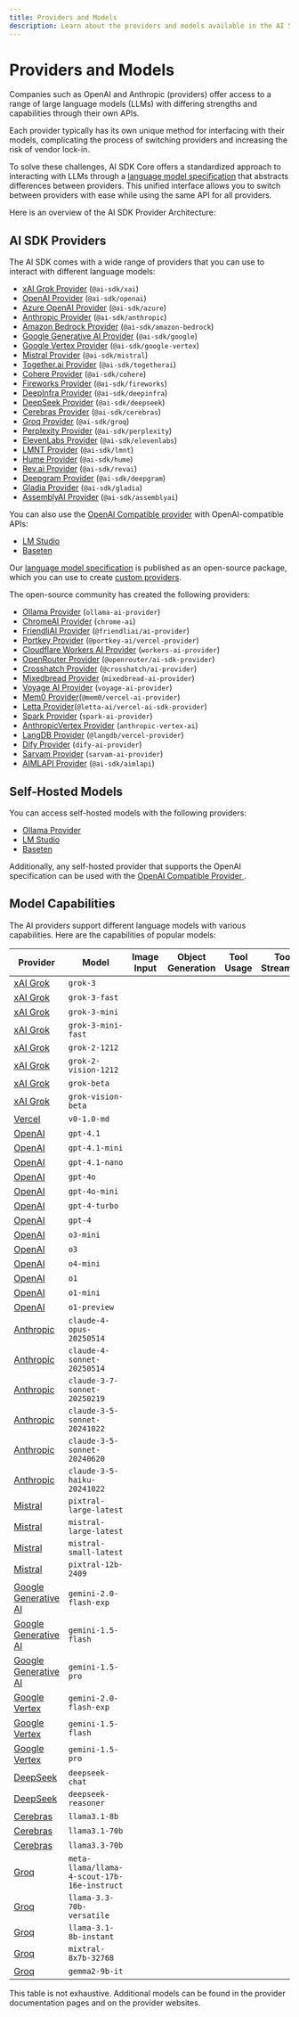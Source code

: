 ```yaml
---
title: Providers and Models
description: Learn about the providers and models available in the AI SDK.
---
```


# Providers and Models

Companies such as OpenAI and Anthropic (providers) offer access to a range of large language models (LLMs) with differing strengths and capabilities through their own APIs.

Each provider typically has its own unique method for interfacing with their models, complicating the process of switching providers and increasing the risk of vendor lock-in.

To solve these challenges, AI SDK Core offers a standardized approach to interacting with LLMs through a [language model specification](https://github.com/vercel/ai/tree/main/packages/provider/src/language-model/v1) that abstracts differences between providers. This unified interface allows you to switch between providers with ease while using the same API for all providers.

Here is an overview of the AI SDK Provider Architecture:

<MDXImage
  srcLight="/images/ai-sdk-diagram.png"
  srcDark="/images/ai-sdk-diagram-dark.png"
  width={800}
  height={800}
/>

## AI SDK Providers

The AI SDK comes with a wide range of providers that you can use to interact with different language models:

- [xAI Grok Provider](/providers/ai-sdk-providers/xai) (`@ai-sdk/xai`)
- [OpenAI Provider](/providers/ai-sdk-providers/openai) (`@ai-sdk/openai`)
- [Azure OpenAI Provider](/providers/ai-sdk-providers/azure) (`@ai-sdk/azure`)
- [Anthropic Provider](/providers/ai-sdk-providers/anthropic) (`@ai-sdk/anthropic`)
- [Amazon Bedrock Provider](/providers/ai-sdk-providers/amazon-bedrock) (`@ai-sdk/amazon-bedrock`)
- [Google Generative AI Provider](/providers/ai-sdk-providers/google-generative-ai) (`@ai-sdk/google`)
- [Google Vertex Provider](/providers/ai-sdk-providers/google-vertex) (`@ai-sdk/google-vertex`)
- [Mistral Provider](/providers/ai-sdk-providers/mistral) (`@ai-sdk/mistral`)
- [Together.ai Provider](/providers/ai-sdk-providers/togetherai) (`@ai-sdk/togetherai`)
- [Cohere Provider](/providers/ai-sdk-providers/cohere) (`@ai-sdk/cohere`)
- [Fireworks Provider](/providers/ai-sdk-providers/fireworks) (`@ai-sdk/fireworks`)
- [DeepInfra Provider](/providers/ai-sdk-providers/deepinfra) (`@ai-sdk/deepinfra`)
- [DeepSeek Provider](/providers/ai-sdk-providers/deepseek) (`@ai-sdk/deepseek`)
- [Cerebras Provider](/providers/ai-sdk-providers/cerebras) (`@ai-sdk/cerebras`)
- [Groq Provider](/providers/ai-sdk-providers/groq) (`@ai-sdk/groq`)
- [Perplexity Provider](/providers/ai-sdk-providers/perplexity) (`@ai-sdk/perplexity`)
- [ElevenLabs Provider](/providers/ai-sdk-providers/elevenlabs) (`@ai-sdk/elevenlabs`)
- [LMNT Provider](/providers/ai-sdk-providers/lmnt) (`@ai-sdk/lmnt`)
- [Hume Provider](/providers/ai-sdk-providers/hume) (`@ai-sdk/hume`)
- [Rev.ai Provider](/providers/ai-sdk-providers/revai) (`@ai-sdk/revai`)
- [Deepgram Provider](/providers/ai-sdk-providers/deepgram) (`@ai-sdk/deepgram`)
- [Gladia Provider](/providers/ai-sdk-providers/gladia) (`@ai-sdk/gladia`)
- [AssemblyAI Provider](/providers/ai-sdk-providers/assemblyai) (`@ai-sdk/assemblyai`)

You can also use the [OpenAI Compatible provider](/providers/openai-compatible-providers) with OpenAI-compatible APIs:

- [LM Studio](/providers/openai-compatible-providers/lmstudio)
- [Baseten](/providers/openai-compatible-providers/baseten)

Our [language model specification](https://github.com/vercel/ai/tree/main/packages/provider/src/language-model/v1) is published as an open-source package, which you can use to create [custom providers](/providers/community-providers/custom-providers).

The open-source community has created the following providers:

- [Ollama Provider](/providers/community-providers/ollama) (`ollama-ai-provider`)
- [ChromeAI Provider](/providers/community-providers/chrome-ai) (`chrome-ai`)
- [FriendliAI Provider](/providers/community-providers/friendliai) (`@friendliai/ai-provider`)
- [Portkey Provider](/providers/community-providers/portkey) (`@portkey-ai/vercel-provider`)
- [Cloudflare Workers AI Provider](/providers/community-providers/cloudflare-workers-ai) (`workers-ai-provider`)
- [OpenRouter Provider](/providers/community-providers/openrouter) (`@openrouter/ai-sdk-provider`)
- [Crosshatch Provider](/providers/community-providers/crosshatch) (`@crosshatch/ai-provider`)
- [Mixedbread Provider](/providers/community-providers/mixedbread) (`mixedbread-ai-provider`)
- [Voyage AI Provider](/providers/community-providers/voyage-ai) (`voyage-ai-provider`)
- [Mem0 Provider](/providers/community-providers/mem0)(`@mem0/vercel-ai-provider`)
- [Letta Provider](/providers/community-providers/letta)(`@letta-ai/vercel-ai-sdk-provider`)
- [Spark Provider](/providers/community-providers/spark) (`spark-ai-provider`)
- [AnthropicVertex Provider](/providers/community-providers/anthropic-vertex-ai) (`anthropic-vertex-ai`)
- [LangDB Provider](/providers/community-providers/langdb) (`@langdb/vercel-provider`)
- [Dify Provider](/providers/community-providers/dify) (`dify-ai-provider`)
- [Sarvam Provider](/providers/community-providers/sarvam) (`sarvam-ai-provider`)
- [AIMLAPI Provider](/providers/community-providers/aimlapi) (`@ai-sdk/aimlapi`)

## Self-Hosted Models

You can access self-hosted models with the following providers:

- [Ollama Provider](/providers/community-providers/ollama)
- [LM Studio](/providers/openai-compatible-providers/lmstudio)
- [Baseten](/providers/openai-compatible-providers/baseten)

Additionally, any self-hosted provider that supports the OpenAI specification can be used with the [ OpenAI Compatible Provider ](/providers/openai-compatible-providers).

## Model Capabilities

The AI providers support different language models with various capabilities.
Here are the capabilities of popular models:

| Provider                                                                 | Model                                       | Image Input         | Object Generation   | Tool Usage          | Tool Streaming      |
| ------------------------------------------------------------------------ | ------------------------------------------- | ------------------- | ------------------- | ------------------- | ------------------- |
| [xAI Grok](/providers/ai-sdk-providers/xai)                              | `grok-3`                                    | <Cross size={18} /> | <Check size={18} /> | <Check size={18} /> | <Check size={18} /> |
| [xAI Grok](/providers/ai-sdk-providers/xai)                              | `grok-3-fast`                               | <Cross size={18} /> | <Check size={18} /> | <Check size={18} /> | <Check size={18} /> |
| [xAI Grok](/providers/ai-sdk-providers/xai)                              | `grok-3-mini`                               | <Cross size={18} /> | <Check size={18} /> | <Check size={18} /> | <Check size={18} /> |
| [xAI Grok](/providers/ai-sdk-providers/xai)                              | `grok-3-mini-fast`                          | <Cross size={18} /> | <Check size={18} /> | <Check size={18} /> | <Check size={18} /> |
| [xAI Grok](/providers/ai-sdk-providers/xai)                              | `grok-2-1212`                               | <Cross size={18} /> | <Check size={18} /> | <Check size={18} /> | <Check size={18} /> |
| [xAI Grok](/providers/ai-sdk-providers/xai)                              | `grok-2-vision-1212`                        | <Check size={18} /> | <Check size={18} /> | <Check size={18} /> | <Check size={18} /> |
| [xAI Grok](/providers/ai-sdk-providers/xai)                              | `grok-beta`                                 | <Cross size={18} /> | <Check size={18} /> | <Check size={18} /> | <Check size={18} /> |
| [xAI Grok](/providers/ai-sdk-providers/xai)                              | `grok-vision-beta`                          | <Check size={18} /> | <Cross size={18} /> | <Cross size={18} /> | <Cross size={18} /> |
| [Vercel](/providers/ai-sdk-providers/vercel)                             | `v0-1.0-md`                                 | <Check size={18} /> | <Check size={18} /> | <Check size={18} /> | <Check size={18} /> |
| [OpenAI](/providers/ai-sdk-providers/openai)                             | `gpt-4.1`                                   | <Check size={18} /> | <Check size={18} /> | <Check size={18} /> | <Check size={18} /> |
| [OpenAI](/providers/ai-sdk-providers/openai)                             | `gpt-4.1-mini`                              | <Check size={18} /> | <Check size={18} /> | <Check size={18} /> | <Check size={18} /> |
| [OpenAI](/providers/ai-sdk-providers/openai)                             | `gpt-4.1-nano`                              | <Check size={18} /> | <Check size={18} /> | <Check size={18} /> | <Check size={18} /> |
| [OpenAI](/providers/ai-sdk-providers/openai)                             | `gpt-4o`                                    | <Check size={18} /> | <Check size={18} /> | <Check size={18} /> | <Check size={18} /> |
| [OpenAI](/providers/ai-sdk-providers/openai)                             | `gpt-4o-mini`                               | <Check size={18} /> | <Check size={18} /> | <Check size={18} /> | <Check size={18} /> |
| [OpenAI](/providers/ai-sdk-providers/openai)                             | `gpt-4-turbo`                               | <Check size={18} /> | <Check size={18} /> | <Check size={18} /> | <Check size={18} /> |
| [OpenAI](/providers/ai-sdk-providers/openai)                             | `gpt-4`                                     | <Cross size={18} /> | <Check size={18} /> | <Check size={18} /> | <Check size={18} /> |
| [OpenAI](/providers/ai-sdk-providers/openai)                             | `o3-mini`                                   | <Cross size={18} /> | <Cross size={18} /> | <Check size={18} /> | <Check size={18} /> |
| [OpenAI](/providers/ai-sdk-providers/openai)                             | `o3`                                        | <Cross size={18} /> | <Cross size={18} /> | <Check size={18} /> | <Check size={18} /> |
| [OpenAI](/providers/ai-sdk-providers/openai)                             | `o4-mini`                                   | <Cross size={18} /> | <Cross size={18} /> | <Check size={18} /> | <Check size={18} /> |
| [OpenAI](/providers/ai-sdk-providers/openai)                             | `o1`                                        | <Check size={18} /> | <Cross size={18} /> | <Check size={18} /> | <Check size={18} /> |
| [OpenAI](/providers/ai-sdk-providers/openai)                             | `o1-mini`                                   | <Check size={18} /> | <Cross size={18} /> | <Check size={18} /> | <Check size={18} /> |
| [OpenAI](/providers/ai-sdk-providers/openai)                             | `o1-preview`                                | <Cross size={18} /> | <Cross size={18} /> | <Cross size={18} /> | <Cross size={18} /> |
| [Anthropic](/providers/ai-sdk-providers/anthropic)                       | `claude-4-opus-20250514`                    | <Check size={18} /> | <Check size={18} /> | <Check size={18} /> | <Check size={18} /> |
| [Anthropic](/providers/ai-sdk-providers/anthropic)                       | `claude-4-sonnet-20250514`                  | <Check size={18} /> | <Check size={18} /> | <Check size={18} /> | <Check size={18} /> |
| [Anthropic](/providers/ai-sdk-providers/anthropic)                       | `claude-3-7-sonnet-20250219`                | <Check size={18} /> | <Check size={18} /> | <Check size={18} /> | <Check size={18} /> |
| [Anthropic](/providers/ai-sdk-providers/anthropic)                       | `claude-3-5-sonnet-20241022`                | <Check size={18} /> | <Check size={18} /> | <Check size={18} /> | <Check size={18} /> |
| [Anthropic](/providers/ai-sdk-providers/anthropic)                       | `claude-3-5-sonnet-20240620`                | <Check size={18} /> | <Check size={18} /> | <Check size={18} /> | <Check size={18} /> |
| [Anthropic](/providers/ai-sdk-providers/anthropic)                       | `claude-3-5-haiku-20241022`                 | <Check size={18} /> | <Check size={18} /> | <Check size={18} /> | <Check size={18} /> |
| [Mistral](/providers/ai-sdk-providers/mistral)                           | `pixtral-large-latest`                      | <Check size={18} /> | <Check size={18} /> | <Check size={18} /> | <Check size={18} /> |
| [Mistral](/providers/ai-sdk-providers/mistral)                           | `mistral-large-latest`                      | <Cross size={18} /> | <Check size={18} /> | <Check size={18} /> | <Check size={18} /> |
| [Mistral](/providers/ai-sdk-providers/mistral)                           | `mistral-small-latest`                      | <Cross size={18} /> | <Check size={18} /> | <Check size={18} /> | <Check size={18} /> |
| [Mistral](/providers/ai-sdk-providers/mistral)                           | `pixtral-12b-2409`                          | <Check size={18} /> | <Check size={18} /> | <Check size={18} /> | <Check size={18} /> |
| [Google Generative AI](/providers/ai-sdk-providers/google-generative-ai) | `gemini-2.0-flash-exp`                      | <Check size={18} /> | <Check size={18} /> | <Check size={18} /> | <Check size={18} /> |
| [Google Generative AI](/providers/ai-sdk-providers/google-generative-ai) | `gemini-1.5-flash`                          | <Check size={18} /> | <Check size={18} /> | <Check size={18} /> | <Check size={18} /> |
| [Google Generative AI](/providers/ai-sdk-providers/google-generative-ai) | `gemini-1.5-pro`                            | <Check size={18} /> | <Check size={18} /> | <Check size={18} /> | <Check size={18} /> |
| [Google Vertex](/providers/ai-sdk-providers/google-vertex)               | `gemini-2.0-flash-exp`                      | <Check size={18} /> | <Check size={18} /> | <Check size={18} /> | <Check size={18} /> |
| [Google Vertex](/providers/ai-sdk-providers/google-vertex)               | `gemini-1.5-flash`                          | <Check size={18} /> | <Check size={18} /> | <Check size={18} /> | <Check size={18} /> |
| [Google Vertex](/providers/ai-sdk-providers/google-vertex)               | `gemini-1.5-pro`                            | <Check size={18} /> | <Check size={18} /> | <Check size={18} /> | <Check size={18} /> |
| [DeepSeek](/providers/ai-sdk-providers/deepseek)                         | `deepseek-chat`                             | <Cross size={18} /> | <Check size={18} /> | <Check size={18} /> | <Check size={18} /> |
| [DeepSeek](/providers/ai-sdk-providers/deepseek)                         | `deepseek-reasoner`                         | <Cross size={18} /> | <Cross size={18} /> | <Cross size={18} /> | <Cross size={18} /> |
| [Cerebras](/providers/ai-sdk-providers/cerebras)                         | `llama3.1-8b`                               | <Cross size={18} /> | <Check size={18} /> | <Check size={18} /> | <Check size={18} /> |
| [Cerebras](/providers/ai-sdk-providers/cerebras)                         | `llama3.1-70b`                              | <Cross size={18} /> | <Check size={18} /> | <Check size={18} /> | <Check size={18} /> |
| [Cerebras](/providers/ai-sdk-providers/cerebras)                         | `llama3.3-70b`                              | <Cross size={18} /> | <Check size={18} /> | <Check size={18} /> | <Check size={18} /> |
| [Groq](/providers/ai-sdk-providers/groq)                                 | `meta-llama/llama-4-scout-17b-16e-instruct` | <Check size={18} /> | <Check size={18} /> | <Check size={18} /> | <Check size={18} /> |
| [Groq](/providers/ai-sdk-providers/groq)                                 | `llama-3.3-70b-versatile`                   | <Cross size={18} /> | <Check size={18} /> | <Check size={18} /> | <Check size={18} /> |
| [Groq](/providers/ai-sdk-providers/groq)                                 | `llama-3.1-8b-instant`                      | <Cross size={18} /> | <Check size={18} /> | <Check size={18} /> | <Check size={18} /> |
| [Groq](/providers/ai-sdk-providers/groq)                                 | `mixtral-8x7b-32768`                        | <Cross size={18} /> | <Check size={18} /> | <Check size={18} /> | <Check size={18} /> |
| [Groq](/providers/ai-sdk-providers/groq)                                 | `gemma2-9b-it`                              | <Cross size={18} /> | <Check size={18} /> | <Check size={18} /> | <Check size={18} /> |

<Note>
  This table is not exhaustive. Additional models can be found in the provider
  documentation pages and on the provider websites.
</Note>
